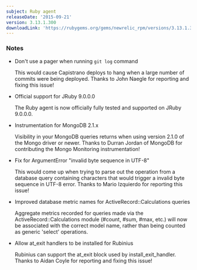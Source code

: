 ```yaml
---
subject: Ruby agent
releaseDate: '2015-09-21'
version: 3.13.1.300
downloadLink: 'https://rubygems.org/gems/newrelic_rpm/versions/3.13.1.300'
---
```


### Notes

* Don't use a pager when running `git log` command

  This would cause Capistrano deploys to hang when a large number of commits were being deployed. Thanks to John Naegle for reporting and fixing this issue!
* Official support for JRuby 9.0.0.0

  The Ruby agent is now officially fully tested and supported on JRuby 9.0.0.0.
* Instrumentation for MongoDB 2.1.x

  Visibility in your MongoDB queries returns when using version 2.1.0 of the Mongo driver or newer. Thanks to Durran Jordan of MongoDB for contributing the Mongo Monitoring instrumentation!
* Fix for ArgumentError "invalid byte sequence in UTF-8"

  This would come up when trying to parse out the operation from a database query containing characters that would trigger a invalid byte sequence in UTF-8 error. Thanks to Mario Izquierdo for reporting this issue!
* Improved database metric names for ActiveRecord::Calculations queries

  Aggregate metrics recorded for queries made via the ActiveRecord::Calculations module (#count, #sum, #max, etc.) will now be associated with the correct model name, rather than being counted as generic 'select' operations.
* Allow at_exit handlers to be installed for Rubinius

  Rubinius can support the at_exit block used by install_exit_handler. Thanks to Aidan Coyle for reporting and fixing this issue!
